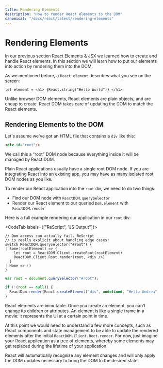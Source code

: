 ```yaml
---
title: Rendering Elements
description: "How to render React elements to the DOM"
canonical: "/docs/react/latest/rendering-elements"
---
```


# Rendering Elements

<Intro>

In our previous section [React Elements & JSX](./elements-and-jsx) we learned how to create and handle React elements. In this section we will learn how to put our elements into action by rendering them into the DOM.

</Intro>

As we mentioned before, a `React.element` describes what you see on the screen:

```res
let element = <h1> {React.string("Hello World")} </h1>
```

Unlike browser DOM elements, React elements are plain objects, and are cheap to create. React DOM takes care of updating the DOM to match the React elements.

## Rendering Elements to the DOM

Let's assume we've got an HTML file that contains a `div` like this:

```html
<div id="root"/>
```

We call this a “root” DOM node because everything inside it will be managed by React DOM.

Plain React applications usually have a single root DOM node. If you are integrating React into an existing app, you may have as many isolated root DOM nodes as you like.

To render our React application into the `root` div, we need to do two things:
- Find our DOM node with `ReactDOM.querySelector`
- Render our React element to our queried `Dom.element` with `ReactDOM.render`

Here is a full example rendering our application in our `root` div:

<CodeTab labels={["ReScript", "JS Output"]}>

```res
// Dom access can actually fail. ReScript
// is really explicit about handling edge cases!
switch ReactDOM.querySelector("#root") {
| Some(rootElement) => {
    let root = ReactDOM.Client.createRoot(rootElement)
    ReactDOM.Client.Root.render(root, <div />)
  }
| None => ()
}
```
```js
var root = document.querySelector("#root");

if (!(root == null)) {
  ReactDom.render(React.createElement("div", undefined, "Hello Andrea"), root);
}
```

</CodeTab>

React elements are immutable. Once you create an element, you can’t change its children or attributes. An element is like a single frame in a movie: it represents the UI at a certain point in time.

At this point we would need to understand a few more concepts, such as React components and state management to be able to update the rendered elements after the initial `ReactDOM.Client.Root.render`. For now, just imagine your React application as a tree of elements, whereby some elements may get replaced during the lifetime of your application.

React will automatically recognize any element changes and will only apply the DOM updates necessary to bring the DOM to the desired state.
